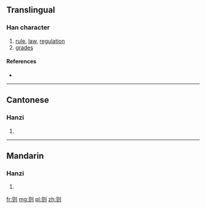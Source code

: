 {{also|則}}
==Translingual==

===Han character===
{{Han char|rn=18|rad=刀|as=04|sn=6|four=|canj=月人中弓 (BOLN)}}

# [[rule]], [[law]], [[regulation]]
# [[grades]]

====References====
* {{Han ref|kx=0137.301|hdz=10326.050|uh=5219|ud=21017}}

----

==Cantonese==

===Hanzi===
{{yue-hanzi|jyut=|y=jak1|tra=則}}

# {{defn|lang=yue|sort=刀04}}

----

==Mandarin==

===Hanzi===
{{cmn-hanzi|tra=則|pin=[[zé]] ([[ze2]])|wg=tse<sup>2</sup>}}

# {{defn|lang=cmn|sort=刀04}}

[[fr:则]]
[[mg:则]]
[[pl:则]]
[[zh:则]]